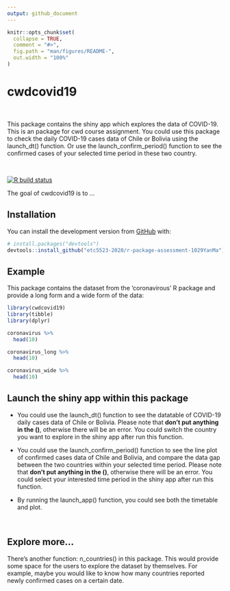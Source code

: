 ```yaml
---
output: github_document
---
```


<!-- README.md is generated from README.Rmd. Please edit that file -->

```r
knitr::opts_chunk$set(
  collapse = TRUE,
  comment = "#>",
  fig.path = "man/figures/README-",
  out.width = "100%"
)
```

# cwdcovid19

<br>

This package contains the shiny app which explores the data of COVID-19. This is an package for cwd course assignment. You could use this package to check the daily COVID-19 cases data of Chile or Bolivia using the launch_dt() function. Or use the launch_confirm_period() function to see the confirmed cases of your selected time period in these two country.

<br>

<!-- badges: start -->
[![R build status](https://github.com/etc5523-2020/r-package-assessment-1029YanMa/workflows/R-CMD-check/badge.svg)](https://github.com/etc5523-2020/r-package-assessment-1029YanMa/actions)
<!-- badges: end -->

The goal of cwdcovid19 is to ...

## Installation

You can install the development version from [GitHub](https://github.com/) with:

``` r
# install.packages("devtools")
devtools::install_github("etc5523-2020/r-package-assessment-1029YanMa")
```
## Example

This package contains the dataset from the 'coronavirous' R package and provide a long form and a wide form of the data:

```r
library(cwdcovid19)
library(tibble)
library(dplyr)

coronavirus %>% 
  head(10)

coronavirus_long %>% 
  head(10)

coronavirus_wide %>% 
  head(10)
```

## Launch the shiny app within this package

- You could use the launch_dt() function to see the datatable of COVID-19 daily cases data of Chile or Bolivia. Please note that **don't put anything in the ()**, otherwise there will be an error. You could switch the country you want to explore in the shiny app after run this function.

- You could use the launch_confirm_period() function to see the line plot of confirmed cases data of Chile and Bolivia, and compare the data gap between the two countries within your selected time period. Please note that **don't put anything in the ()**, otherwise there will be an error. You could select your interested time period in the shiny app after run this function.

- By running the launch_app() function, you could see both the timetable and plot.

<br>

## Explore more...

There's another function: n_countries() in this package. This would provide some space for the users to explore the dataset by themselves. For example, maybe you would like to know how many countries reported newly confirmed cases on a certain date.
